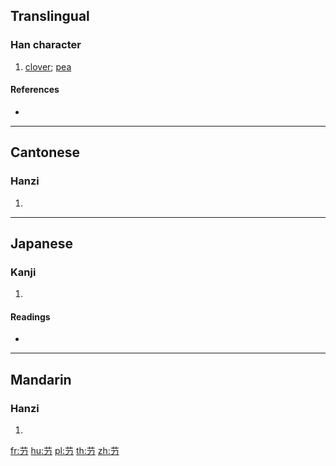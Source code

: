 {{character info/new}}
==Translingual==

===Han character===
{{Han char|rn=140|rad=艸|as=02|sn=8|four=44227|canj=TSH}}
# {{defn|Han|sort=艸02}} [[clover]]; [[pea]]

====References====
* {{Han ref|kx=1017.130|dkj=30652|hdz=53173.100|uh=8280|ud=33408|bh=CA4C|bd=51788}}

----

==Cantonese==

===Hanzi===
{{yue-hanzi|jyut=|y=lik6}}

# {{defn|lang=yue|sort=艸02}}

----

==Japanese==

===Kanji===
{{ja-kanji|grade=|rs=艸02}}

# {{defn|lang=ja|sort=艸02}}

====Readings====
* {{ja-readings|on=[[しょう]] (shō), [[じょう]] (jō)|kun=|nanori=}}

----

==Mandarin==

===Hanzi===
{{cmn-hanzi|pin=[[jiē]] ([[jie1]]), [[tiáo]] ([[tiao2]])|wg=chieh<sup>1</sup>, t'iao<sup>2</sup>}}

# {{defn|lang=cmn|sort=艸02}}

[[fr:芀]]
[[hu:芀]]
[[pl:芀]]
[[th:芀]]
[[zh:芀]]
